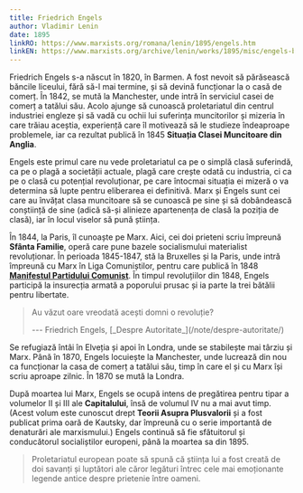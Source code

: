 ```yaml
---
title: Friedrich Engels
author: Vladimir Lenin
date: 1895
linkRO: https://www.marxists.org/romana/lenin/1895/engels.htm
linkEN: https://www.marxists.org/archive/lenin/works/1895/misc/engels-bio.htm
---
```


Friedrich Engels s-a născut în 1820, în Barmen. A fost nevoit să părăsească băncile liceului, fără să-l mai termine, și să devină funcționar la o casă de comerț. În 1842, se mută la Manchester, unde intră în serviciul casei de comerț a tatălui său. Acolo ajunge să cunoască proletariatul din centrul industriei engleze și să vadă cu ochii lui suferința muncitorilor și mizeria în care trăiau aceștia, experiență care îl motivează să le studieze îndeaproape problemele, iar ca rezultat publică în 1845 **Situația Clasei Muncitoare din Anglia**.

Engels este primul care nu vede proletariatul ca pe o simplă clasă suferindă, ca pe o plagă a societății actuale, plagă care crește odată cu industria, ci ca pe o clasă cu potențial revoluționar, pe care întocmai situația ei mizeră o va determina să lupte pentru eliberarea ei definitivă. Marx și Engels sunt cei care au învățat clasa muncitoare să se cunoască pe sine și să dobândească conștiință de sine (adică să-și alinieze apartenența de clasă la poziția de clasă), iar în locul viselor să pună știința.

În 1844, la Paris, îl cunoaște pe Marx. Aici, cei doi prieteni scriu împreună **Sfânta Familie**, operă care pune bazele socialismului materialist revoluționar. În perioada 1845-1847, stă la Bruxelles și la Paris, unde intră împreună cu Marx în Liga Comuniștilor, pentru care publică în 1848 [**Manifestul Partidului Comunist**](/note/manifestul-partidului-comunist/). În timpul revoluțiilor din 1848, Engels participă la insurecția armată a poporului prusac și ia parte la trei bătălii pentru libertate.

> Au văzut oare vreodată acești domni o revoluție?
>
> <p class="text-right">--- Friedrich Engels, [_Despre Autoritate_](/note/despre-autoritate/)</p>

Se refugiază întâi în Elveția și apoi în Londra, unde se stabilește mai târziu și Marx. Până în 1870, Engels locuiește la Manchester, unde lucrează din nou ca funcționar la casa de comerț a tatălui său, timp în care el și cu Marx își scriu aproape zilnic. În 1870 se mută la Londra.

După moartea lui Marx, Engels se ocupă intens de pregătirea pentru tipar a volumelor II și III ale **Capitalului**, însă de volumul IV nu a mai avut timp. (Acest volum este cunoscut drept **Teorii Asupra Plusvalorii** și a fost publicat prima oară de Kautsky, dar împreună cu o serie importantă de denaturări ale marxismului.) Engels continuă să fie sfătuitorul și conducătorul socialiștilor europeni, până la moartea sa din 1895.

> Proletariatul european poate să spună că știința lui a fost creată de doi savanți și luptători ale căror legături întrec cele mai emoționante legende antice despre prietenie între oameni.
